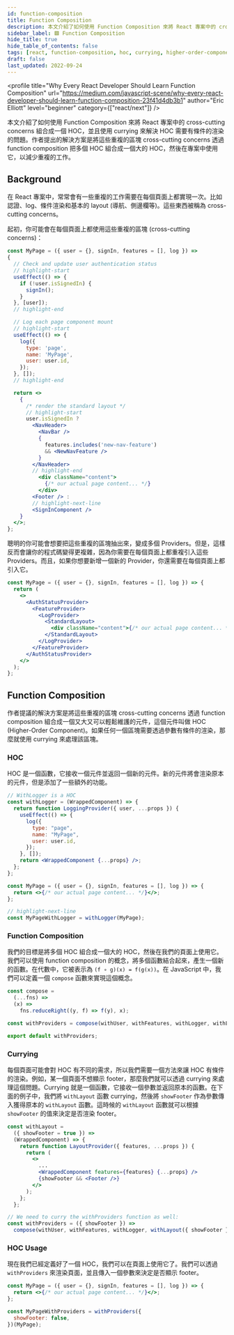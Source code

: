 ```yaml
---
id: function-composition
title: Function Composition
description: 本文介紹了如何使用 Function Composition 來將 React 專案中的 cross-cutting concerns 組合成一個 HOC，並且使用 currying 來解決 HOC 需要有條件的渲染的問題。作者提出的解決方案是將這些重複的區塊 cross-cutting concerns 透過 function composition 把多個 HOC 組合成一個大的 HOC，然後在專案中使用它，以減少重複的工作。
sidebar_label: 🟩 Function Composition
hide_title: true
hide_table_of_contents: false
tags: [react, function-composition, hoc, currying, higher-order-component]
draft: false
last_updated: 2022-09-24
---
```


<profile
  title="Why Every React Developer Should Learn Function Composition"
  url="https://medium.com/javascript-scene/why-every-react-developer-should-learn-function-composition-23f41d4db3b1"
  author="Eric Elliott"
  level="beginner"
  category={["react/next"]}
/>

本文介紹了如何使用 Function Composition 來將 React 專案中的 cross-cutting concerns 組合成一個 HOC，並且使用 currying 來解決 HOC 需要有條件的渲染的問題。作者提出的解決方案是將這些重複的區塊 cross-cutting concerns 透過 function composition 把多個 HOC 組合成一個大的 HOC，然後在專案中使用它，以減少重複的工作。

## Background

在 React 專案中，常常會有一些重複的工作需要在每個頁面上都實現一次。比如認證、log、條件渲染和基本的 layout (導航、側邊欄等)。這些東西被稱為 <highlight>cross-cutting concerns</highlight>。

起初，你可能會在每個頁面上都使用這些重複的區塊 (cross-cutting concerns)：

```jsx title="MyPage.jsx"
const MyPage = ({ user = {}, signIn, features = [], log }) =>
{
  // Check and update user authentication status
  // highlight-start
  useEffect(() => {
    if (!user.isSignedIn) {
      signIn();
    }
  }, [user]);
  // highlight-end

  // Log each page component mount
  // highlight-start
  useEffect(() => {
    log({
      type: 'page',
      name: 'MyPage',
      user: user.id,
    });
  }, []);
  // highlight-end

  return <>
    {
      /* render the standard layout */
      // highlight-start
      user.isSignedIn ?
        <NavHeader>
          <NavBar />
          {
            features.includes('new-nav-feature')
            && <NewNavFeature />
          }
        </NavHeader>
        // highlight-end
          <div className="content">
            {/* our actual page content... */}
          </div>
        <Footer /> :
        // highlight-next-line
        <SignInComponent />
    }
  </>;
};
```

聰明的你可能會想要把這些重複的區塊抽出來，變成多個 Providers。但是，這樣反而會讓你的程式碼變得更複雜，因為你需要在每個頁面上都重複引入這些 Providers。而且，如果你想要新增一個新的 Provider，你還需要在每個頁面上都引入它。

```jsx title="MyPage.jsx"
const MyPage = ({ user = {}, signIn, features = [], log }) => {
  return (
    <>
      <AuthStatusProvider>
        <FeatureProvider>
          <LogProvider>
            <StandardLayout>
              <div className="content">{/* our actual page content... */}</div>
            </StandardLayout>
          </LogProvider>
        </FeatureProvider>
      </AuthStatusProvider>
    </>
  );
};
```

## Function Composition

作者提議的解決方案是將這些重複的區塊 cross-cutting concerns <highlight>透過 function composition</highlight> 組合成一個又大又可以輕鬆維護的元件，這個元件叫做 <highlight>HOC (Higher-Order Component)</highlight>。如果任何一個區塊需要透過參數有條件的渲染，那麼就<highlight>使用 currying</highlight> 來處理該區塊。

### HOC

HOC 是一個函數，它接收一個元件並返回一個新的元件。新的元件將會渲染原本的元件，但是添加了一些額外的功能。

```jsx title="MyPage.jsx"
// WithLogger is a HOC
const withLogger = (WrappedComponent) => {
  return function LoggingProvider({ user, ...props }) {
    useEffect(() => {
      log({
        type: "page",
        name: "MyPage",
        user: user.id,
      });
    }, []);
    return <WrappedComponent {...props} />;
  };
};

const MyPage = ({ user = {}, signIn, features = [], log }) => {
  return <>{/* our actual page content... */}</>;
};

// highlight-next-line
const MyPageWithLogger = withLogger(MyPage);
```

### Function Composition

我們的目標是將多個 HOC 組合成一個大的 HOC，然後在我們的頁面上使用它。我們可以使用 function composition 的概念，將多個函數結合起來，產生一個新的函數。在代數中，它被表示為 `(f ∘ g)(x) = f(g(x))`。在 JavaScript 中，我們可以定義一個 `compose` 函數來實現這個概念。

```jsx title="MyPage.jsx"
const compose =
  (...fns) =>
  (x) =>
    fns.reduceRight((y, f) => f(y), x);

const withProviders = compose(withUser, withFeatures, withLogger, withLayout);

export default withProviders;
```

### Currying

每個頁面可能會對 HOC 有不同的需求，所以我們需要一個方法來讓 HOC 有條件的渲染。例如，某一個頁面不想顯示 footer，那麼我們就可以透過 currying 來處理這個問題。Currying 就是一個函數，它接收一個參數並返回原本的函數。在下面的例子中，我們將 `withLayout` 函數 currying，然後將 `showFooter` 作為參數傳入獲得原本的 `withLayout` 函數。這時候的 `withLayout` 函數就可以根據 `showFooter` 的值來決定是否渲染 footer。

```jsx title="MyPage.jsx" {2,16-17}
const withLayout =
  ({ showFooter = true }) =>
  (WrappedComponent) => {
    return function LayoutProvider({ features, ...props }) {
      return (
        <>
          ...
          <WrappedComponent features={features} {...props} />
          {showFooter && <Footer />}
        </>
      );
    };
  };

// We need to curry the withProviders function as well:
const withProviders = ({ showFooter }) =>
  compose(withUser, withFeatures, withLogger, withLayout({ showFooter }));
```

### HOC Usage

現在我們已經定義好了一個 HOC，我們可以在頁面上使用它了。我們可以透過 `withProviders` 來渲染頁面，並且傳入一個參數來決定是否顯示 footer。

```jsx title="MyPage.jsx"
const MyPage = ({ user = {}, signIn, features = [], log }) => {
  return <>{/* our actual page content... */}</>;
};

const MyPageWithProviders = withProviders({
  showFooter: false,
})(MyPage);
```
